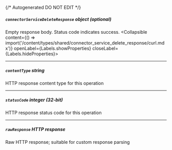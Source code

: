 {/* Autogenerated DO NOT EDIT  */}

##### `connectorServiceDeleteResponse` _object (optional)_
Empty response body. Status code indicates success.
<Collapsible content={() => import('/content/types/shared/connector_service_delete_response/curl.mdx')} openLabel={Labels.showProperties} closeLabel={Labels.hideProperties}>
</Collapsible>

---
##### `contentType` _string_
HTTP response content type for this operation

---
##### `statusCode` _integer (32-bit)_
HTTP response status code for this operation

---
##### `rawResponse` _HTTP response_
Raw HTTP response; suitable for custom response parsing


